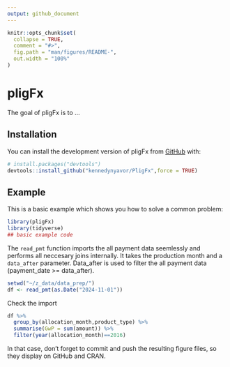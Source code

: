 ```yaml
---
output: github_document
---
```


<!-- README.md is generated from README.Rmd. Please edit that file -->

```r
knitr::opts_chunk$set(
  collapse = TRUE,
  comment = "#>",
  fig.path = "man/figures/README-",
  out.width = "100%"
)
```

# pligFx

<!-- badges: start -->
<!-- badges: end -->

The goal of pligFx is to ...

## Installation

You can install the development version of pligFx from [GitHub](https://github.com/) with:

``` r
# install.packages("devtools")
devtools::install_github("kennedynyavor/PligFx",force = TRUE)
```

## Example

This is a basic example which shows you how to solve a common problem:

```r
library(pligFx)
library(tidyverse)
## basic example code
```

The `read_pmt` function imports the all payment data seemlessly and performs all neccesary joins internally. It takes the production month and a `data_after` parameter. Data_after is used to filter the all payment data (payment_date >= data_after).

```r
setwd("~/z_data/data_prep/")
df <- read_pmt(as.Date("2024-11-01"))
```

Check the import

```r
df %>% 
  group_by(allocation_month,product_type) %>% 
  summarise(GwP = sum(amount)) %>% 
  filter(year(allocation_month)==2016)
```

In that case, don't forget to commit and push the resulting figure files, so they display on GitHub and CRAN.
